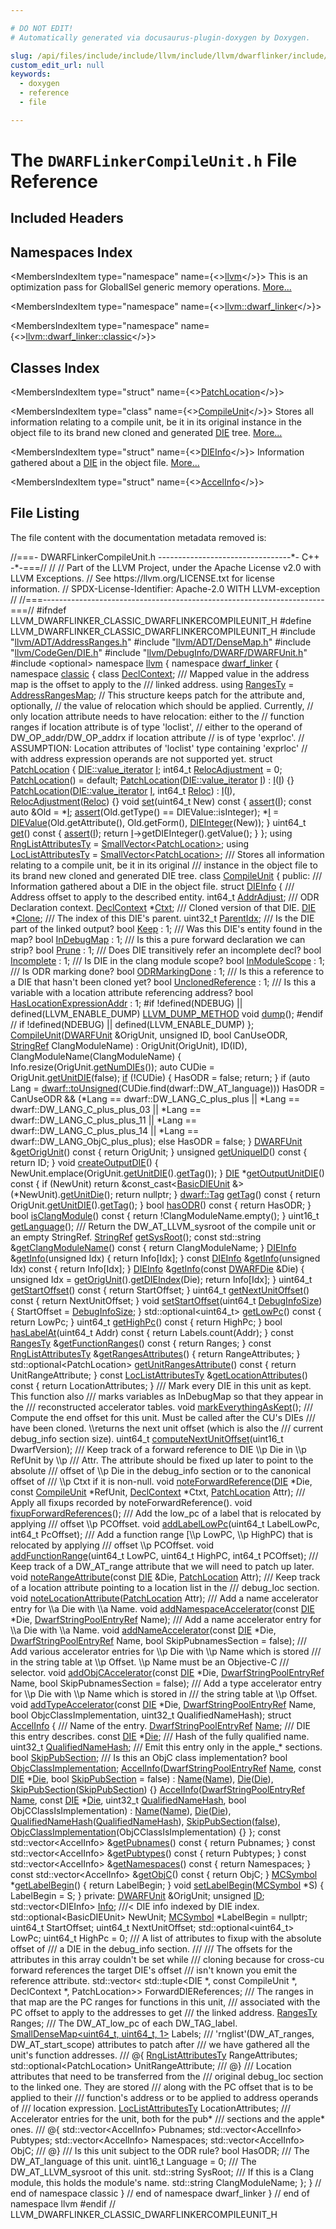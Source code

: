 ```yaml
---

# DO NOT EDIT!
# Automatically generated via docusaurus-plugin-doxygen by Doxygen.

slug: /api/files/include/include/llvm/include/llvm/dwarflinker/include/llvm/dwarflinker/classic/dwarflinkercompileunit-h
custom_edit_url: null
keywords:
  - doxygen
  - reference
  - file

---
```





# The `DWARFLinkerCompileUnit.h` File Reference

<DoxygenPage pluginConfig={pluginConfig}>



## Included Headers

<IncludesList>
<IncludesListItem
  filePath="llvm/ADT/AddressRanges.h"
  permalink="/docs/api/files/include/include/llvm/include/llvm/adt/addressranges-h"
  isLocal="true" />
<IncludesListItem
  filePath="llvm/ADT/DenseMap.h"
  permalink="/docs/api/files/include/include/llvm/include/llvm/adt/densemap-h"
  isLocal="true" />
<IncludesListItem
  filePath="llvm/CodeGen/DIE.h"
  permalink="/docs/api/files/include/include/llvm/include/llvm/codegen/die-h"
  isLocal="true" />
<IncludesListItem
  filePath="llvm/DebugInfo/DWARF/DWARFUnit.h"
  permalink="/docs/api/files/include/include/llvm/include/llvm/debuginfo/include/llvm/debuginfo/dwarf/dwarfunit-h"
  isLocal="true" />
<IncludesListItem
  filePath="optional"
  permalink=""
  isLocal="false" />
</IncludesList>

## Namespaces Index

<MembersIndex>

<MembersIndexItem
  type="namespace"
  name={<><a href="/docs/api/namespaces/llvm">llvm</a></>}>
This is an optimization pass for GlobalISel generic memory operations. <a href="/docs/api/namespaces/llvm/#details">More...</a>
</MembersIndexItem>

<MembersIndexItem
  type="namespace"
  name={<><a href="/docs/api/namespaces/llvm/dwarf-linker">llvm::dwarf_linker</a></>}>
</MembersIndexItem>

<MembersIndexItem
  type="namespace"
  name={<><a href="/docs/api/namespaces/llvm/dwarf-linker/classic">llvm::dwarf_linker::classic</a></>}>
</MembersIndexItem>

</MembersIndex>

## Classes Index

<MembersIndex>

<MembersIndexItem
  type="struct"
  name={<><a href="/docs/api/structs/llvm/dwarf-linker/classic/patchlocation">PatchLocation</a></>}>
</MembersIndexItem>

<MembersIndexItem
  type="class"
  name={<><a href="/docs/api/classes/llvm/dwarf-linker/classic/compileunit">CompileUnit</a></>}>
Stores all information relating to a compile unit, be it in its original instance in the object file to its brand new cloned and generated <a href="/docs/api/classes/llvm/die">DIE</a> tree. <a href="/docs/api/classes/llvm/dwarf-linker/classic/compileunit/#details">More...</a>
</MembersIndexItem>

<MembersIndexItem
  type="struct"
  name={<><a href="/docs/api/structs/llvm/dwarf-linker/classic/compileunit/dieinfo">DIEInfo</a></>}>
Information gathered about a <a href="/docs/api/classes/llvm/die">DIE</a> in the object file. <a href="/docs/api/structs/llvm/dwarf-linker/classic/compileunit/dieinfo/#details">More...</a>
</MembersIndexItem>

<MembersIndexItem
  type="struct"
  name={<><a href="/docs/api/structs/llvm/dwarf-linker/classic/compileunit/accelinfo">AccelInfo</a></>}>
</MembersIndexItem>

</MembersIndex>


## File Listing

The file content with the documentation metadata removed is:

<ProgramListing>

<Link id="l00001" /><CodeLine lineNumber="1"><span class="doxyHighlightComment">//===- DWARFLinkerCompileUnit.h ---------------------------------&#42;- C++ -&#42;-===//</span></CodeLine>
<Link id="l00002" /><CodeLine lineNumber="2"><span class="doxyHighlightComment">//</span></CodeLine>
<Link id="l00003" /><CodeLine lineNumber="3"><span class="doxyHighlightComment">// Part of the LLVM Project, under the Apache License v2.0 with LLVM Exceptions.</span></CodeLine>
<Link id="l00004" /><CodeLine lineNumber="4"><span class="doxyHighlightComment">// See https://llvm.org/LICENSE.txt for license information.</span></CodeLine>
<Link id="l00005" /><CodeLine lineNumber="5"><span class="doxyHighlightComment">// SPDX-License-Identifier: Apache-2.0 WITH LLVM-exception</span></CodeLine>
<Link id="l00006" /><CodeLine lineNumber="6"><span class="doxyHighlightComment">//</span></CodeLine>
<Link id="l00007" /><CodeLine lineNumber="7"><span class="doxyHighlightComment">//===----------------------------------------------------------------------===//</span></CodeLine>
<Link id="l00008" /><CodeLine lineNumber="8"></CodeLine>
<Link id="l00009" /><CodeLine lineNumber="9"><span class="doxyHighlightPreprocessor">#ifndef LLVM&#95;DWARFLINKER&#95;CLASSIC&#95;DWARFLINKERCOMPILEUNIT&#95;H</span></CodeLine>
<Link id="l00010" /><CodeLine lineNumber="10"><span class="doxyHighlightPreprocessor">#define LLVM&#95;DWARFLINKER&#95;CLASSIC&#95;DWARFLINKERCOMPILEUNIT&#95;H</span></CodeLine>
<Link id="l00011" /><CodeLine lineNumber="11"></CodeLine>
<Link id="l00012" /><CodeLine lineNumber="12"><span class="doxyHighlightPreprocessor">#include &quot;<a href="/docs/api/files/include/include/llvm/include/llvm/adt/addressranges-h">llvm/ADT/AddressRanges.h</a>&quot;</span></CodeLine>
<Link id="l00013" /><CodeLine lineNumber="13"><span class="doxyHighlightPreprocessor">#include &quot;<a href="/docs/api/files/include/include/llvm/include/llvm/adt/densemap-h">llvm/ADT/DenseMap.h</a>&quot;</span></CodeLine>
<Link id="l00014" /><CodeLine lineNumber="14"><span class="doxyHighlightPreprocessor">#include &quot;<a href="/docs/api/files/include/include/llvm/include/llvm/codegen/die-h">llvm/CodeGen/DIE.h</a>&quot;</span></CodeLine>
<Link id="l00015" /><CodeLine lineNumber="15"><span class="doxyHighlightPreprocessor">#include &quot;<a href="/docs/api/files/include/include/llvm/include/llvm/debuginfo/include/llvm/debuginfo/dwarf/dwarfunit-h">llvm/DebugInfo/DWARF/DWARFUnit.h</a>&quot;</span></CodeLine>
<Link id="l00016" /><CodeLine lineNumber="16"><span class="doxyHighlightPreprocessor">#include &lt;optional&gt;</span></CodeLine>
<Link id="l00017" /><CodeLine lineNumber="17"></CodeLine>
<Link id="l00018" /><CodeLine lineNumber="18"><span class="doxyHighlightKeyword">namespace </span><span class="doxyHighlight"><a href="/docs/api/namespaces/llvm">llvm</a> &#123;</span></CodeLine>
<Link id="l00019" /><CodeLine lineNumber="19"><span class="doxyHighlightKeyword">namespace </span><span class="doxyHighlight"><a href="/docs/api/namespaces/llvm/dwarf-linker">dwarf&#95;linker</a> &#123;</span></CodeLine>
<Link id="l00020" /><CodeLine lineNumber="20"><span class="doxyHighlightKeyword">namespace </span><span class="doxyHighlight"><a href="/docs/api/namespaces/llvm/dwarf-linker/classic">classic</a> &#123;</span></CodeLine>
<Link id="l00021" /><CodeLine lineNumber="21"></CodeLine>
<Link id="l00022" /><CodeLine lineNumber="22"><span class="doxyHighlightKeyword">class </span><span class="doxyHighlight"><a href="/docs/api/classes/llvm/dwarf-linker/classic/declcontext">DeclContext</a>;</span></CodeLine>
<Link id="l00023" /><CodeLine lineNumber="23"></CodeLine>
<Link id="l00024" /><CodeLine lineNumber="24"><span class="doxyHighlightComment">/// Mapped value in the address map is the offset to apply to the</span></CodeLine>
<Link id="l00025" /><CodeLine lineNumber="25"><span class="doxyHighlightComment">/// linked address.</span></CodeLine>
<Link id="l00026" /><CodeLine lineNumber="26" lineLink="/docs/api/namespaces/llvm/dwarf-linker/classic/#a72b92e7e63dd93c78821c54fc9782e66"><span class="doxyHighlightKeyword">using </span><span class="doxyHighlight"><a href="/docs/api/namespaces/llvm/dwarf-linker/classic/#a72b92e7e63dd93c78821c54fc9782e66">RangesTy</a> = <a href="/docs/api/classes/llvm/addressrangesmap">AddressRangesMap</a>;</span></CodeLine>
<Link id="l00027" /><CodeLine lineNumber="27"></CodeLine>
<Link id="l00028" /><CodeLine lineNumber="28"><span class="doxyHighlightComment">// This structure keeps patch for the attribute and, optionally,</span></CodeLine>
<Link id="l00029" /><CodeLine lineNumber="29"><span class="doxyHighlightComment">// the value of relocation which should be applied. Currently,</span></CodeLine>
<Link id="l00030" /><CodeLine lineNumber="30"><span class="doxyHighlightComment">// only location attribute needs to have relocation: either to the</span></CodeLine>
<Link id="l00031" /><CodeLine lineNumber="31"><span class="doxyHighlightComment">// function ranges if location attribute is of type &#39;loclist&#39;,</span></CodeLine>
<Link id="l00032" /><CodeLine lineNumber="32"><span class="doxyHighlightComment">// either to the operand of DW&#95;OP&#95;addr/DW&#95;OP&#95;addrx if location attribute</span></CodeLine>
<Link id="l00033" /><CodeLine lineNumber="33"><span class="doxyHighlightComment">// is of type &#39;exprloc&#39;.</span></CodeLine>
<Link id="l00034" /><CodeLine lineNumber="34"><span class="doxyHighlightComment">// ASSUMPTION: Location attributes of &#39;loclist&#39; type containing &#39;exprloc&#39;</span></CodeLine>
<Link id="l00035" /><CodeLine lineNumber="35"><span class="doxyHighlightComment">//             with address expression operands are not supported yet.</span></CodeLine>
<Link id="l00036" /><CodeLine lineNumber="36" lineLink="/docs/api/structs/llvm/dwarf-linker/classic/patchlocation"><span class="doxyHighlightKeyword">struct </span><span class="doxyHighlight"><a href="/docs/api/structs/llvm/dwarf-linker/classic/patchlocation/#a520079ae878086867d6c7b6a2593a340">PatchLocation</a> &#123;</span></CodeLine>
<Link id="l00037" /><CodeLine lineNumber="37" lineLink="/docs/api/structs/llvm/dwarf-linker/classic/patchlocation/#a740159ed6263e1e95a7f2479b54d31f5"><span class="doxyHighlight">  <a href="/docs/api/classes/llvm/dievaluelist/value-iterator">DIE::value&#95;iterator</a> <a href="/docs/api/structs/llvm/dwarf-linker/classic/patchlocation/#a740159ed6263e1e95a7f2479b54d31f5">I</a>;</span></CodeLine>
<Link id="l00038" /><CodeLine lineNumber="38" lineLink="/docs/api/structs/llvm/dwarf-linker/classic/patchlocation/#aa9383f0b3386f59d4f679782e14346da"><span class="doxyHighlight">  int64&#95;t <a href="/docs/api/structs/llvm/dwarf-linker/classic/patchlocation/#aa9383f0b3386f59d4f679782e14346da">RelocAdjustment</a> = 0;</span></CodeLine>
<Link id="l00039" /><CodeLine lineNumber="39"></CodeLine>
<Link id="l00040" /><CodeLine lineNumber="40" lineLink="/docs/api/structs/llvm/dwarf-linker/classic/patchlocation/#a520079ae878086867d6c7b6a2593a340"><span class="doxyHighlight">  <a href="/docs/api/structs/llvm/dwarf-linker/classic/patchlocation/#a520079ae878086867d6c7b6a2593a340">PatchLocation</a>() = </span><span class="doxyHighlightKeywordFlow">default</span><span class="doxyHighlight">;</span></CodeLine>
<Link id="l00041" /><CodeLine lineNumber="41" lineLink="/docs/api/structs/llvm/dwarf-linker/classic/patchlocation/#a79ba7cd9437f18a4012da8e4b342bffd"><span class="doxyHighlight">  <a href="/docs/api/structs/llvm/dwarf-linker/classic/patchlocation/#a79ba7cd9437f18a4012da8e4b342bffd">PatchLocation</a>(<a href="/docs/api/classes/llvm/dievaluelist/value-iterator">DIE::value&#95;iterator</a> <a href="/docs/api/structs/llvm/dwarf-linker/classic/patchlocation/#a740159ed6263e1e95a7f2479b54d31f5">I</a>) : <a href="/docs/api/structs/llvm/dwarf-linker/classic/patchlocation/#a740159ed6263e1e95a7f2479b54d31f5">I</a>(<a href="/docs/api/structs/llvm/dwarf-linker/classic/patchlocation/#a740159ed6263e1e95a7f2479b54d31f5">I</a>) &#123;&#125;</span></CodeLine>
<Link id="l00042" /><CodeLine lineNumber="42" lineLink="/docs/api/structs/llvm/dwarf-linker/classic/patchlocation/#a44b2b07fd33282a15df33a3122547bbd"><span class="doxyHighlight">  <a href="/docs/api/structs/llvm/dwarf-linker/classic/patchlocation/#a44b2b07fd33282a15df33a3122547bbd">PatchLocation</a>(<a href="/docs/api/classes/llvm/dievaluelist/value-iterator">DIE::value&#95;iterator</a> <a href="/docs/api/structs/llvm/dwarf-linker/classic/patchlocation/#a740159ed6263e1e95a7f2479b54d31f5">I</a>, int64&#95;t <a href="/docs/api/namespaces/llvm/reloc">Reloc</a>)</span></CodeLine>
<Link id="l00043" /><CodeLine lineNumber="43"><span class="doxyHighlight">      : <a href="/docs/api/structs/llvm/dwarf-linker/classic/patchlocation/#a740159ed6263e1e95a7f2479b54d31f5">I</a>(<a href="/docs/api/structs/llvm/dwarf-linker/classic/patchlocation/#a740159ed6263e1e95a7f2479b54d31f5">I</a>), <a href="/docs/api/structs/llvm/dwarf-linker/classic/patchlocation/#aa9383f0b3386f59d4f679782e14346da">RelocAdjustment</a>(<a href="/docs/api/namespaces/llvm/reloc">Reloc</a>) &#123;&#125;</span></CodeLine>
<Link id="l00044" /><CodeLine lineNumber="44"></CodeLine>
<Link id="l00045" /><CodeLine lineNumber="45" lineLink="/docs/api/structs/llvm/dwarf-linker/classic/patchlocation/#a297986172ace6b3e087903365ad01038"><span class="doxyHighlight">  </span><span class="doxyHighlightKeywordType">void</span><span class="doxyHighlight"> <a href="/docs/api/structs/llvm/dwarf-linker/classic/patchlocation/#a297986172ace6b3e087903365ad01038">set</a>(uint64&#95;t New)</span><span class="doxyHighlightKeyword"> const </span><span class="doxyHighlight">&#123;</span></CodeLine>
<Link id="l00046" /><CodeLine lineNumber="46"><span class="doxyHighlight">    <a href="/docs/api/files/lib/lib/target/lib/target/amdgpu/silowercontrolflow-cpp/#a4868c5d81c5ccc98c47aeab6244346a0">assert</a>(<a href="/docs/api/structs/llvm/dwarf-linker/classic/patchlocation/#a740159ed6263e1e95a7f2479b54d31f5">I</a>);</span></CodeLine>
<Link id="l00047" /><CodeLine lineNumber="47"><span class="doxyHighlight">    </span><span class="doxyHighlightKeyword">const</span><span class="doxyHighlight"> </span><span class="doxyHighlightKeyword">auto</span><span class="doxyHighlight"> &amp;Old = &#42;<a href="/docs/api/structs/llvm/dwarf-linker/classic/patchlocation/#a740159ed6263e1e95a7f2479b54d31f5">I</a>;</span></CodeLine>
<Link id="l00048" /><CodeLine lineNumber="48"><span class="doxyHighlight">    <a href="/docs/api/files/lib/lib/target/lib/target/amdgpu/silowercontrolflow-cpp/#a4868c5d81c5ccc98c47aeab6244346a0">assert</a>(Old.getType() == DIEValue::isInteger);</span></CodeLine>
<Link id="l00049" /><CodeLine lineNumber="49"><span class="doxyHighlight">    &#42;<a href="/docs/api/structs/llvm/dwarf-linker/classic/patchlocation/#a740159ed6263e1e95a7f2479b54d31f5">I</a> = <a href="/docs/api/classes/llvm/dievalue">DIEValue</a>(Old.getAttribute(), Old.getForm(), <a href="/docs/api/classes/llvm/dieinteger">DIEInteger</a>(New));</span></CodeLine>
<Link id="l00050" /><CodeLine lineNumber="50"><span class="doxyHighlight">  &#125;</span></CodeLine>
<Link id="l00051" /><CodeLine lineNumber="51"></CodeLine>
<Link id="l00052" /><CodeLine lineNumber="52" lineLink="/docs/api/structs/llvm/dwarf-linker/classic/patchlocation/#a370b24e4f41629a727db9c9f31ee124c"><span class="doxyHighlight">  uint64&#95;t <a href="/docs/api/structs/llvm/dwarf-linker/classic/patchlocation/#a370b24e4f41629a727db9c9f31ee124c">get</a>()</span><span class="doxyHighlightKeyword"> const </span><span class="doxyHighlight">&#123;</span></CodeLine>
<Link id="l00053" /><CodeLine lineNumber="53"><span class="doxyHighlight">    <a href="/docs/api/files/lib/lib/target/lib/target/amdgpu/silowercontrolflow-cpp/#a4868c5d81c5ccc98c47aeab6244346a0">assert</a>(<a href="/docs/api/structs/llvm/dwarf-linker/classic/patchlocation/#a740159ed6263e1e95a7f2479b54d31f5">I</a>);</span></CodeLine>
<Link id="l00054" /><CodeLine lineNumber="54"><span class="doxyHighlight">    </span><span class="doxyHighlightKeywordFlow">return</span><span class="doxyHighlight"> <a href="/docs/api/structs/llvm/dwarf-linker/classic/patchlocation/#a740159ed6263e1e95a7f2479b54d31f5">I</a>-&gt;getDIEInteger().getValue();</span></CodeLine>
<Link id="l00055" /><CodeLine lineNumber="55"><span class="doxyHighlight">  &#125;</span></CodeLine>
<Link id="l00056" /><CodeLine lineNumber="56"><span class="doxyHighlight">&#125;;</span></CodeLine>
<Link id="l00057" /><CodeLine lineNumber="57"></CodeLine>
<Link id="l00058" /><CodeLine lineNumber="58" lineLink="/docs/api/namespaces/llvm/dwarf-linker/classic/#a06e26f1f34b50ab3948efbcc37f4b764"><span class="doxyHighlightKeyword">using </span><span class="doxyHighlight"><a href="/docs/api/namespaces/llvm/dwarf-linker/classic/#a06e26f1f34b50ab3948efbcc37f4b764">RngListAttributesTy</a> = <a href="/docs/api/classes/llvm/smallvector">SmallVector&lt;PatchLocation&gt;</a>;</span></CodeLine>
<Link id="l00059" /><CodeLine lineNumber="59" lineLink="/docs/api/namespaces/llvm/dwarf-linker/classic/#ad510da95fc93bd38cc760f31b37e2713"><span class="doxyHighlightKeyword">using </span><span class="doxyHighlight"><a href="/docs/api/namespaces/llvm/dwarf-linker/classic/#ad510da95fc93bd38cc760f31b37e2713">LocListAttributesTy</a> = <a href="/docs/api/classes/llvm/smallvector">SmallVector&lt;PatchLocation&gt;</a>;</span></CodeLine>
<Link id="l00060" /><CodeLine lineNumber="60"></CodeLine>
<Link id="l00061" /><CodeLine lineNumber="61"><span class="doxyHighlightComment">/// Stores all information relating to a compile unit, be it in its original</span></CodeLine>
<Link id="l00062" /><CodeLine lineNumber="62"><span class="doxyHighlightComment">/// instance in the object file to its brand new cloned and generated DIE tree.</span></CodeLine>
<Link id="l00063" /><CodeLine lineNumber="63" lineLink="/docs/api/classes/llvm/dwarf-linker/classic/compileunit"><span class="doxyHighlightKeyword">class </span><span class="doxyHighlight"><a href="/docs/api/classes/llvm/dwarf-linker/classic/compileunit/#af096fb0448f7ae66e40a5572388d3eb3">CompileUnit</a> &#123;</span></CodeLine>
<Link id="l00064" /><CodeLine lineNumber="64"><span class="doxyHighlightKeyword">public</span><span class="doxyHighlight">:</span></CodeLine>
<Link id="l00065" /><CodeLine lineNumber="65"><span class="doxyHighlightComment">  /// Information gathered about a DIE in the object file.</span></CodeLine>
<Link id="l00066" /><CodeLine lineNumber="66" lineLink="/docs/api/structs/llvm/dwarf-linker/classic/compileunit/dieinfo"><span class="doxyHighlight">  </span><span class="doxyHighlightKeyword">struct </span><span class="doxyHighlight"><a href="/docs/api/structs/llvm/dwarf-linker/classic/compileunit/dieinfo">DIEInfo</a> &#123;</span></CodeLine>
<Link id="l00067" /><CodeLine lineNumber="67"><span class="doxyHighlightComment">    /// Address offset to apply to the described entity.</span></CodeLine>
<Link id="l00068" /><CodeLine lineNumber="68" lineLink="/docs/api/structs/llvm/dwarf-linker/classic/compileunit/dieinfo/#a277693f828ba192a977ce45844f079f6"><span class="doxyHighlight">    int64&#95;t <a href="/docs/api/structs/llvm/dwarf-linker/classic/compileunit/dieinfo/#a277693f828ba192a977ce45844f079f6">AddrAdjust</a>;</span></CodeLine>
<Link id="l00069" /><CodeLine lineNumber="69"></CodeLine>
<Link id="l00070" /><CodeLine lineNumber="70"><span class="doxyHighlightComment">    /// ODR Declaration context.</span></CodeLine>
<Link id="l00071" /><CodeLine lineNumber="71" lineLink="/docs/api/structs/llvm/dwarf-linker/classic/compileunit/dieinfo/#aed71629bcb3ad7614f67d4f85ce1bdc7"><span class="doxyHighlight">    <a href="/docs/api/classes/llvm/dwarf-linker/classic/declcontext">DeclContext</a> &#42;<a href="/docs/api/structs/llvm/dwarf-linker/classic/compileunit/dieinfo/#aed71629bcb3ad7614f67d4f85ce1bdc7">Ctxt</a>;</span></CodeLine>
<Link id="l00072" /><CodeLine lineNumber="72"></CodeLine>
<Link id="l00073" /><CodeLine lineNumber="73"><span class="doxyHighlightComment">    /// Cloned version of that DIE.</span></CodeLine>
<Link id="l00074" /><CodeLine lineNumber="74" lineLink="/docs/api/structs/llvm/dwarf-linker/classic/compileunit/dieinfo/#a67fb35a35297a502991a96e9b0805f59"><span class="doxyHighlight">    <a href="/docs/api/classes/llvm/die">DIE</a> &#42;<a href="/docs/api/structs/llvm/dwarf-linker/classic/compileunit/dieinfo/#a67fb35a35297a502991a96e9b0805f59">Clone</a>;</span></CodeLine>
<Link id="l00075" /><CodeLine lineNumber="75"></CodeLine>
<Link id="l00076" /><CodeLine lineNumber="76"><span class="doxyHighlightComment">    /// The index of this DIE&#39;s parent.</span></CodeLine>
<Link id="l00077" /><CodeLine lineNumber="77" lineLink="/docs/api/structs/llvm/dwarf-linker/classic/compileunit/dieinfo/#a07fb4dbbfe647c5263f02908e3175c87"><span class="doxyHighlight">    uint32&#95;t <a href="/docs/api/structs/llvm/dwarf-linker/classic/compileunit/dieinfo/#a07fb4dbbfe647c5263f02908e3175c87">ParentIdx</a>;</span></CodeLine>
<Link id="l00078" /><CodeLine lineNumber="78"></CodeLine>
<Link id="l00079" /><CodeLine lineNumber="79"><span class="doxyHighlightComment">    /// Is the DIE part of the linked output?</span></CodeLine>
<Link id="l00080" /><CodeLine lineNumber="80" lineLink="/docs/api/structs/llvm/dwarf-linker/classic/compileunit/dieinfo/#af05e23cb8f20c38ae104810c2da18776"><span class="doxyHighlight">    </span><span class="doxyHighlightKeywordType">bool</span><span class="doxyHighlight"> <a href="/docs/api/structs/llvm/dwarf-linker/classic/compileunit/dieinfo/#af05e23cb8f20c38ae104810c2da18776">Keep</a> : 1;</span></CodeLine>
<Link id="l00081" /><CodeLine lineNumber="81"></CodeLine>
<Link id="l00082" /><CodeLine lineNumber="82"><span class="doxyHighlightComment">    /// Was this DIE&#39;s entity found in the map?</span></CodeLine>
<Link id="l00083" /><CodeLine lineNumber="83" lineLink="/docs/api/structs/llvm/dwarf-linker/classic/compileunit/dieinfo/#a6676c9bda65ac16ce8cdf6a89f9b7352"><span class="doxyHighlight">    </span><span class="doxyHighlightKeywordType">bool</span><span class="doxyHighlight"> <a href="/docs/api/structs/llvm/dwarf-linker/classic/compileunit/dieinfo/#a6676c9bda65ac16ce8cdf6a89f9b7352">InDebugMap</a> : 1;</span></CodeLine>
<Link id="l00084" /><CodeLine lineNumber="84"></CodeLine>
<Link id="l00085" /><CodeLine lineNumber="85"><span class="doxyHighlightComment">    /// Is this a pure forward declaration we can strip?</span></CodeLine>
<Link id="l00086" /><CodeLine lineNumber="86" lineLink="/docs/api/structs/llvm/dwarf-linker/classic/compileunit/dieinfo/#a1503454bfa2a54f596784ebc1ac85893"><span class="doxyHighlight">    </span><span class="doxyHighlightKeywordType">bool</span><span class="doxyHighlight"> <a href="/docs/api/structs/llvm/dwarf-linker/classic/compileunit/dieinfo/#a1503454bfa2a54f596784ebc1ac85893">Prune</a> : 1;</span></CodeLine>
<Link id="l00087" /><CodeLine lineNumber="87"></CodeLine>
<Link id="l00088" /><CodeLine lineNumber="88"><span class="doxyHighlightComment">    /// Does DIE transitively refer an incomplete decl?</span></CodeLine>
<Link id="l00089" /><CodeLine lineNumber="89" lineLink="/docs/api/structs/llvm/dwarf-linker/classic/compileunit/dieinfo/#a8bb068255e0ae0234176b74c593b803c"><span class="doxyHighlight">    </span><span class="doxyHighlightKeywordType">bool</span><span class="doxyHighlight"> <a href="/docs/api/structs/llvm/dwarf-linker/classic/compileunit/dieinfo/#a8bb068255e0ae0234176b74c593b803c">Incomplete</a> : 1;</span></CodeLine>
<Link id="l00090" /><CodeLine lineNumber="90"></CodeLine>
<Link id="l00091" /><CodeLine lineNumber="91"><span class="doxyHighlightComment">    /// Is DIE in the clang module scope?</span></CodeLine>
<Link id="l00092" /><CodeLine lineNumber="92" lineLink="/docs/api/structs/llvm/dwarf-linker/classic/compileunit/dieinfo/#a82aeeae7c1269a08e8ebfead602f135b"><span class="doxyHighlight">    </span><span class="doxyHighlightKeywordType">bool</span><span class="doxyHighlight"> <a href="/docs/api/structs/llvm/dwarf-linker/classic/compileunit/dieinfo/#a82aeeae7c1269a08e8ebfead602f135b">InModuleScope</a> : 1;</span></CodeLine>
<Link id="l00093" /><CodeLine lineNumber="93"></CodeLine>
<Link id="l00094" /><CodeLine lineNumber="94"><span class="doxyHighlightComment">    /// Is ODR marking done?</span></CodeLine>
<Link id="l00095" /><CodeLine lineNumber="95" lineLink="/docs/api/structs/llvm/dwarf-linker/classic/compileunit/dieinfo/#a17fa363a3e989a2e05be49800e21c976"><span class="doxyHighlight">    </span><span class="doxyHighlightKeywordType">bool</span><span class="doxyHighlight"> <a href="/docs/api/structs/llvm/dwarf-linker/classic/compileunit/dieinfo/#a17fa363a3e989a2e05be49800e21c976">ODRMarkingDone</a> : 1;</span></CodeLine>
<Link id="l00096" /><CodeLine lineNumber="96"></CodeLine>
<Link id="l00097" /><CodeLine lineNumber="97"><span class="doxyHighlightComment">    /// Is this a reference to a DIE that hasn&#39;t been cloned yet?</span></CodeLine>
<Link id="l00098" /><CodeLine lineNumber="98" lineLink="/docs/api/structs/llvm/dwarf-linker/classic/compileunit/dieinfo/#a7690ff73e74195d39cb4b04b552be87f"><span class="doxyHighlight">    </span><span class="doxyHighlightKeywordType">bool</span><span class="doxyHighlight"> <a href="/docs/api/structs/llvm/dwarf-linker/classic/compileunit/dieinfo/#a7690ff73e74195d39cb4b04b552be87f">UnclonedReference</a> : 1;</span></CodeLine>
<Link id="l00099" /><CodeLine lineNumber="99"></CodeLine>
<Link id="l00100" /><CodeLine lineNumber="100"><span class="doxyHighlightComment">    /// Is this a variable with a location attribute referencing address?</span></CodeLine>
<Link id="l00101" /><CodeLine lineNumber="101" lineLink="/docs/api/structs/llvm/dwarf-linker/classic/compileunit/dieinfo/#a5ff6c14e2dc2f43df1c2875812654ee4"><span class="doxyHighlight">    </span><span class="doxyHighlightKeywordType">bool</span><span class="doxyHighlight"> <a href="/docs/api/structs/llvm/dwarf-linker/classic/compileunit/dieinfo/#a5ff6c14e2dc2f43df1c2875812654ee4">HasLocationExpressionAddr</a> : 1;</span></CodeLine>
<Link id="l00102" /><CodeLine lineNumber="102"></CodeLine>
<Link id="l00103" /><CodeLine lineNumber="103"><span class="doxyHighlightPreprocessor">#if !defined(NDEBUG) || defined(LLVM&#95;ENABLE&#95;DUMP)</span></CodeLine>
<Link id="l00104" /><CodeLine lineNumber="104"><span class="doxyHighlight">    <a href="/docs/api/files/include/include/llvm/include/llvm/support/compiler-h/#aa863693eef567397d9c292da5bf22d34">LLVM&#95;DUMP&#95;METHOD</a> </span><span class="doxyHighlightKeywordType">void</span><span class="doxyHighlight"> <a href="/docs/api/structs/llvm/dwarf-linker/classic/compileunit/dieinfo/#a6bc3abd441871fd4bd6affec72c71249">dump</a>();</span></CodeLine>
<Link id="l00105" /><CodeLine lineNumber="105"><span class="doxyHighlightPreprocessor">#endif </span><span class="doxyHighlightComment">// if !defined(NDEBUG) || defined(LLVM&#95;ENABLE&#95;DUMP)</span></CodeLine>
<Link id="l00106" /><CodeLine lineNumber="106"><span class="doxyHighlight">  &#125;;</span></CodeLine>
<Link id="l00107" /><CodeLine lineNumber="107"></CodeLine>
<Link id="l00108" /><CodeLine lineNumber="108" lineLink="/docs/api/classes/llvm/dwarf-linker/classic/compileunit/#af096fb0448f7ae66e40a5572388d3eb3"><span class="doxyHighlight">  <a href="/docs/api/classes/llvm/dwarf-linker/classic/compileunit/#af096fb0448f7ae66e40a5572388d3eb3">CompileUnit</a>(<a href="/docs/api/classes/llvm/dwarfunit-1">DWARFUnit</a> &amp;OrigUnit, </span><span class="doxyHighlightKeywordType">unsigned</span><span class="doxyHighlight"> ID, </span><span class="doxyHighlightKeywordType">bool</span><span class="doxyHighlight"> CanUseODR,</span></CodeLine>
<Link id="l00109" /><CodeLine lineNumber="109"><span class="doxyHighlight">              <a href="/docs/api/classes/llvm/stringref">StringRef</a> ClangModuleName)</span></CodeLine>
<Link id="l00110" /><CodeLine lineNumber="110"><span class="doxyHighlight">      : OrigUnit(OrigUnit), ID(ID), ClangModuleName(ClangModuleName) &#123;</span></CodeLine>
<Link id="l00111" /><CodeLine lineNumber="111"><span class="doxyHighlight">    Info.resize(OrigUnit.<a href="/docs/api/classes/llvm/dwarfunit-1/#a0ec6a9263e9ba2e5f5045f091731aabc">getNumDIEs</a>());</span></CodeLine>
<Link id="l00112" /><CodeLine lineNumber="112"></CodeLine>
<Link id="l00113" /><CodeLine lineNumber="113"><span class="doxyHighlight">    </span><span class="doxyHighlightKeyword">auto</span><span class="doxyHighlight"> CUDie = OrigUnit.<a href="/docs/api/classes/llvm/dwarfunit-1/#a2b5f2734488f7b1b52e982683675df24">getUnitDIE</a>(</span><span class="doxyHighlightKeyword">false</span><span class="doxyHighlight">);</span></CodeLine>
<Link id="l00114" /><CodeLine lineNumber="114"><span class="doxyHighlight">    <a href="/docs/api/files/lib/lib/passes/passbuilderbindings-cpp/#acdfbcf188e2d4a80837e89de2ccdffab">if</a> (!CUDie) &#123;</span></CodeLine>
<Link id="l00115" /><CodeLine lineNumber="115"><span class="doxyHighlight">      HasODR = </span><span class="doxyHighlightKeyword">false</span><span class="doxyHighlight">;</span></CodeLine>
<Link id="l00116" /><CodeLine lineNumber="116"><span class="doxyHighlight">      </span><span class="doxyHighlightKeywordFlow">return</span><span class="doxyHighlight">;</span></CodeLine>
<Link id="l00117" /><CodeLine lineNumber="117"><span class="doxyHighlight">    &#125;</span></CodeLine>
<Link id="l00118" /><CodeLine lineNumber="118"><span class="doxyHighlight">    </span><span class="doxyHighlightKeywordFlow">if</span><span class="doxyHighlight"> (</span><span class="doxyHighlightKeyword">auto</span><span class="doxyHighlight"> Lang = <a href="/docs/api/namespaces/llvm/dwarf/#ae150cb3561ce0a2979ed60d29301eef7">dwarf::toUnsigned</a>(CUDie.find(dwarf::DW&#95;AT&#95;language)))</span></CodeLine>
<Link id="l00119" /><CodeLine lineNumber="119"><span class="doxyHighlight">      HasODR = CanUseODR &amp;&amp; (&#42;Lang == dwarf::DW&#95;LANG&#95;C&#95;plus&#95;plus ||</span></CodeLine>
<Link id="l00120" /><CodeLine lineNumber="120"><span class="doxyHighlight">                             &#42;Lang == dwarf::DW&#95;LANG&#95;C&#95;plus&#95;plus&#95;03 ||</span></CodeLine>
<Link id="l00121" /><CodeLine lineNumber="121"><span class="doxyHighlight">                             &#42;Lang == dwarf::DW&#95;LANG&#95;C&#95;plus&#95;plus&#95;11 ||</span></CodeLine>
<Link id="l00122" /><CodeLine lineNumber="122"><span class="doxyHighlight">                             &#42;Lang == dwarf::DW&#95;LANG&#95;C&#95;plus&#95;plus&#95;14 ||</span></CodeLine>
<Link id="l00123" /><CodeLine lineNumber="123"><span class="doxyHighlight">                             &#42;Lang == dwarf::DW&#95;LANG&#95;ObjC&#95;plus&#95;plus);</span></CodeLine>
<Link id="l00124" /><CodeLine lineNumber="124"><span class="doxyHighlight">    </span><span class="doxyHighlightKeywordFlow">else</span></CodeLine>
<Link id="l00125" /><CodeLine lineNumber="125"><span class="doxyHighlight">      HasODR = </span><span class="doxyHighlightKeyword">false</span><span class="doxyHighlight">;</span></CodeLine>
<Link id="l00126" /><CodeLine lineNumber="126"><span class="doxyHighlight">  &#125;</span></CodeLine>
<Link id="l00127" /><CodeLine lineNumber="127"></CodeLine>
<Link id="l00128" /><CodeLine lineNumber="128" lineLink="/docs/api/classes/llvm/dwarf-linker/classic/compileunit/#aa4d3d402cff2849ef9955a380d27c404"><span class="doxyHighlight">  <a href="/docs/api/classes/llvm/dwarfunit-1">DWARFUnit</a> &amp;<a href="/docs/api/classes/llvm/dwarf-linker/classic/compileunit/#aa4d3d402cff2849ef9955a380d27c404">getOrigUnit</a>()</span><span class="doxyHighlightKeyword"> const </span><span class="doxyHighlight">&#123; </span><span class="doxyHighlightKeywordFlow">return</span><span class="doxyHighlight"> OrigUnit; &#125;</span></CodeLine>
<Link id="l00129" /><CodeLine lineNumber="129"></CodeLine>
<Link id="l00130" /><CodeLine lineNumber="130" lineLink="/docs/api/classes/llvm/dwarf-linker/classic/compileunit/#af0effacef1abf3538bc1128e5bc941ce"><span class="doxyHighlight">  </span><span class="doxyHighlightKeywordType">unsigned</span><span class="doxyHighlight"> <a href="/docs/api/classes/llvm/dwarf-linker/classic/compileunit/#af0effacef1abf3538bc1128e5bc941ce">getUniqueID</a>()</span><span class="doxyHighlightKeyword"> const </span><span class="doxyHighlight">&#123; </span><span class="doxyHighlightKeywordFlow">return</span><span class="doxyHighlight"> ID; &#125;</span></CodeLine>
<Link id="l00131" /><CodeLine lineNumber="131"></CodeLine>
<Link id="l00132" /><CodeLine lineNumber="132" lineLink="/docs/api/classes/llvm/dwarf-linker/classic/compileunit/#a80d99d15a9e1149425f3f33d4bafa84d"><span class="doxyHighlight">  </span><span class="doxyHighlightKeywordType">void</span><span class="doxyHighlight"> <a href="/docs/api/classes/llvm/dwarf-linker/classic/compileunit/#a80d99d15a9e1149425f3f33d4bafa84d">createOutputDIE</a>() &#123; NewUnit.emplace(OrigUnit.<a href="/docs/api/classes/llvm/dwarfunit-1/#a2b5f2734488f7b1b52e982683675df24">getUnitDIE</a>().<a href="/docs/api/classes/llvm/dwarfdie/#ac07a6d11b09b4e2c92e9609b6843e9ea">getTag</a>()); &#125;</span></CodeLine>
<Link id="l00133" /><CodeLine lineNumber="133"></CodeLine>
<Link id="l00134" /><CodeLine lineNumber="134" lineLink="/docs/api/classes/llvm/dwarf-linker/classic/compileunit/#a59d1b8bf5202f58fdb82afff38ee53a9"><span class="doxyHighlight">  <a href="/docs/api/classes/llvm/die">DIE</a> &#42;<a href="/docs/api/classes/llvm/dwarf-linker/classic/compileunit/#a59d1b8bf5202f58fdb82afff38ee53a9">getOutputUnitDIE</a>()</span><span class="doxyHighlightKeyword"> const </span><span class="doxyHighlight">&#123;</span></CodeLine>
<Link id="l00135" /><CodeLine lineNumber="135"><span class="doxyHighlight">    </span><span class="doxyHighlightKeywordFlow">if</span><span class="doxyHighlight"> (NewUnit)</span></CodeLine>
<Link id="l00136" /><CodeLine lineNumber="136"><span class="doxyHighlight">      </span><span class="doxyHighlightKeywordFlow">return</span><span class="doxyHighlight"> &amp;</span><span class="doxyHighlightKeyword">const&#95;cast&lt;</span><span class="doxyHighlight"><a href="/docs/api/structs/llvm/basicdieunit">BasicDIEUnit</a> &amp;</span><span class="doxyHighlightKeyword">&gt;</span><span class="doxyHighlight">(&#42;NewUnit).<a href="/docs/api/classes/llvm/dieunit/#abf2a1b885dfb5c0adb161aa1f0bc5d50">getUnitDie</a>();</span></CodeLine>
<Link id="l00137" /><CodeLine lineNumber="137"><span class="doxyHighlight">    </span><span class="doxyHighlightKeywordFlow">return</span><span class="doxyHighlight"> </span><span class="doxyHighlightKeyword">nullptr</span><span class="doxyHighlight">;</span></CodeLine>
<Link id="l00138" /><CodeLine lineNumber="138"><span class="doxyHighlight">  &#125;</span></CodeLine>
<Link id="l00139" /><CodeLine lineNumber="139"></CodeLine>
<Link id="l00140" /><CodeLine lineNumber="140" lineLink="/docs/api/classes/llvm/dwarf-linker/classic/compileunit/#afdbad7d065e4c8a6c6e19231853ed629"><span class="doxyHighlight">  <a href="/docs/api/namespaces/llvm/dwarf/#ac94a19fc8c57bf0350fc4e9f45897828">dwarf::Tag</a> <a href="/docs/api/classes/llvm/dwarf-linker/classic/compileunit/#afdbad7d065e4c8a6c6e19231853ed629">getTag</a>()</span><span class="doxyHighlightKeyword"> const </span><span class="doxyHighlight">&#123; </span><span class="doxyHighlightKeywordFlow">return</span><span class="doxyHighlight"> OrigUnit.<a href="/docs/api/classes/llvm/dwarfunit-1/#a2b5f2734488f7b1b52e982683675df24">getUnitDIE</a>().<a href="/docs/api/classes/llvm/dwarfdie/#ac07a6d11b09b4e2c92e9609b6843e9ea">getTag</a>(); &#125;</span></CodeLine>
<Link id="l00141" /><CodeLine lineNumber="141"></CodeLine>
<Link id="l00142" /><CodeLine lineNumber="142" lineLink="/docs/api/classes/llvm/dwarf-linker/classic/compileunit/#aeb5005a183bdc0a2dc5b81c7f3e33229"><span class="doxyHighlight">  </span><span class="doxyHighlightKeywordType">bool</span><span class="doxyHighlight"> <a href="/docs/api/classes/llvm/dwarf-linker/classic/compileunit/#aeb5005a183bdc0a2dc5b81c7f3e33229">hasODR</a>()</span><span class="doxyHighlightKeyword"> const </span><span class="doxyHighlight">&#123; </span><span class="doxyHighlightKeywordFlow">return</span><span class="doxyHighlight"> HasODR; &#125;</span></CodeLine>
<Link id="l00143" /><CodeLine lineNumber="143" lineLink="/docs/api/classes/llvm/dwarf-linker/classic/compileunit/#aa65ebf8014c4fcdcb0a3cee6ad8c8749"><span class="doxyHighlight">  </span><span class="doxyHighlightKeywordType">bool</span><span class="doxyHighlight"> <a href="/docs/api/classes/llvm/dwarf-linker/classic/compileunit/#aa65ebf8014c4fcdcb0a3cee6ad8c8749">isClangModule</a>()</span><span class="doxyHighlightKeyword"> const </span><span class="doxyHighlight">&#123; </span><span class="doxyHighlightKeywordFlow">return</span><span class="doxyHighlight"> !ClangModuleName.empty(); &#125;</span></CodeLine>
<Link id="l00144" /><CodeLine lineNumber="144"><span class="doxyHighlight">  uint16&#95;t <a href="/docs/api/classes/llvm/dwarf-linker/classic/compileunit/#a640543dfd6a85c0f9910ecf22faca02c">getLanguage</a>();</span></CodeLine>
<Link id="l00145" /><CodeLine lineNumber="145"><span class="doxyHighlightComment">  /// Return the DW&#95;AT&#95;LLVM&#95;sysroot of the compile unit or an empty StringRef.</span></CodeLine>
<Link id="l00146" /><CodeLine lineNumber="146"><span class="doxyHighlight">  <a href="/docs/api/classes/llvm/stringref">StringRef</a> <a href="/docs/api/classes/llvm/dwarf-linker/classic/compileunit/#a6d3d35230825470499dc48f866facb9a">getSysRoot</a>();</span></CodeLine>
<Link id="l00147" /><CodeLine lineNumber="147"></CodeLine>
<Link id="l00148" /><CodeLine lineNumber="148" lineLink="/docs/api/classes/llvm/dwarf-linker/classic/compileunit/#aff12e7a12c69c545de74f1d62bc10dbb"><span class="doxyHighlight">  </span><span class="doxyHighlightKeyword">const</span><span class="doxyHighlight"> std::string &amp;<a href="/docs/api/classes/llvm/dwarf-linker/classic/compileunit/#aff12e7a12c69c545de74f1d62bc10dbb">getClangModuleName</a>()</span><span class="doxyHighlightKeyword"> const </span><span class="doxyHighlight">&#123; </span><span class="doxyHighlightKeywordFlow">return</span><span class="doxyHighlight"> ClangModuleName; &#125;</span></CodeLine>
<Link id="l00149" /><CodeLine lineNumber="149"></CodeLine>
<Link id="l00150" /><CodeLine lineNumber="150" lineLink="/docs/api/classes/llvm/dwarf-linker/classic/compileunit/#a7146a3a9739628d43a2a0ffa00f034cf"><span class="doxyHighlight">  <a href="/docs/api/structs/llvm/dwarf-linker/classic/compileunit/dieinfo">DIEInfo</a> &amp;<a href="/docs/api/classes/llvm/dwarf-linker/classic/compileunit/#a7146a3a9739628d43a2a0ffa00f034cf">getInfo</a>(</span><span class="doxyHighlightKeywordType">unsigned</span><span class="doxyHighlight"> Idx) &#123; </span><span class="doxyHighlightKeywordFlow">return</span><span class="doxyHighlight"> Info&#91;Idx&#93;; &#125;</span></CodeLine>
<Link id="l00151" /><CodeLine lineNumber="151" lineLink="/docs/api/classes/llvm/dwarf-linker/classic/compileunit/#a0c93ff758e5b22fb10bb640419e8b19b"><span class="doxyHighlight">  </span><span class="doxyHighlightKeyword">const</span><span class="doxyHighlight"> <a href="/docs/api/structs/llvm/dwarf-linker/classic/compileunit/dieinfo">DIEInfo</a> &amp;<a href="/docs/api/classes/llvm/dwarf-linker/classic/compileunit/#a0c93ff758e5b22fb10bb640419e8b19b">getInfo</a>(</span><span class="doxyHighlightKeywordType">unsigned</span><span class="doxyHighlight"> Idx)</span><span class="doxyHighlightKeyword"> const </span><span class="doxyHighlight">&#123; </span><span class="doxyHighlightKeywordFlow">return</span><span class="doxyHighlight"> Info&#91;Idx&#93;; &#125;</span></CodeLine>
<Link id="l00152" /><CodeLine lineNumber="152"></CodeLine>
<Link id="l00153" /><CodeLine lineNumber="153" lineLink="/docs/api/classes/llvm/dwarf-linker/classic/compileunit/#a54bfcabd5abd73941b6f69aa1937ae5a"><span class="doxyHighlight">  <a href="/docs/api/structs/llvm/dwarf-linker/classic/compileunit/dieinfo">DIEInfo</a> &amp;<a href="/docs/api/classes/llvm/dwarf-linker/classic/compileunit/#a54bfcabd5abd73941b6f69aa1937ae5a">getInfo</a>(</span><span class="doxyHighlightKeyword">const</span><span class="doxyHighlight"> <a href="/docs/api/classes/llvm/dwarfdie">DWARFDie</a> &amp;Die) &#123;</span></CodeLine>
<Link id="l00154" /><CodeLine lineNumber="154"><span class="doxyHighlight">    </span><span class="doxyHighlightKeywordType">unsigned</span><span class="doxyHighlight"> Idx = <a href="/docs/api/classes/llvm/dwarf-linker/classic/compileunit/#aa4d3d402cff2849ef9955a380d27c404">getOrigUnit</a>().<a href="/docs/api/classes/llvm/dwarfunit-1/#aa19e6ee8bd7aee2cdb0877d7e07a5926">getDIEIndex</a>(Die);</span></CodeLine>
<Link id="l00155" /><CodeLine lineNumber="155"><span class="doxyHighlight">    </span><span class="doxyHighlightKeywordFlow">return</span><span class="doxyHighlight"> Info&#91;Idx&#93;;</span></CodeLine>
<Link id="l00156" /><CodeLine lineNumber="156"><span class="doxyHighlight">  &#125;</span></CodeLine>
<Link id="l00157" /><CodeLine lineNumber="157"></CodeLine>
<Link id="l00158" /><CodeLine lineNumber="158" lineLink="/docs/api/classes/llvm/dwarf-linker/classic/compileunit/#a496658fa7a527a14a0f58a0eff9ebb00"><span class="doxyHighlight">  uint64&#95;t <a href="/docs/api/classes/llvm/dwarf-linker/classic/compileunit/#a496658fa7a527a14a0f58a0eff9ebb00">getStartOffset</a>()</span><span class="doxyHighlightKeyword"> const </span><span class="doxyHighlight">&#123; </span><span class="doxyHighlightKeywordFlow">return</span><span class="doxyHighlight"> StartOffset; &#125;</span></CodeLine>
<Link id="l00159" /><CodeLine lineNumber="159" lineLink="/docs/api/classes/llvm/dwarf-linker/classic/compileunit/#a5c4061dfca64ee36247c347e965753bc"><span class="doxyHighlight">  uint64&#95;t <a href="/docs/api/classes/llvm/dwarf-linker/classic/compileunit/#a5c4061dfca64ee36247c347e965753bc">getNextUnitOffset</a>()</span><span class="doxyHighlightKeyword"> const </span><span class="doxyHighlight">&#123; </span><span class="doxyHighlightKeywordFlow">return</span><span class="doxyHighlight"> NextUnitOffset; &#125;</span></CodeLine>
<Link id="l00160" /><CodeLine lineNumber="160" lineLink="/docs/api/classes/llvm/dwarf-linker/classic/compileunit/#a72cbef5a618f5495b78db75035c7d00b"><span class="doxyHighlight">  </span><span class="doxyHighlightKeywordType">void</span><span class="doxyHighlight"> <a href="/docs/api/classes/llvm/dwarf-linker/classic/compileunit/#a72cbef5a618f5495b78db75035c7d00b">setStartOffset</a>(uint64&#95;t <a href="/docs/api/structs/llvm/debuginfosize">DebugInfoSize</a>) &#123; StartOffset = <a href="/docs/api/structs/llvm/debuginfosize">DebugInfoSize</a>; &#125;</span></CodeLine>
<Link id="l00161" /><CodeLine lineNumber="161"></CodeLine>
<Link id="l00162" /><CodeLine lineNumber="162" lineLink="/docs/api/classes/llvm/dwarf-linker/classic/compileunit/#a24a9cad70ea472d556b936b8ea84a4f6"><span class="doxyHighlight">  std::optional&lt;uint64&#95;t&gt; <a href="/docs/api/classes/llvm/dwarf-linker/classic/compileunit/#a24a9cad70ea472d556b936b8ea84a4f6">getLowPc</a>()</span><span class="doxyHighlightKeyword"> const </span><span class="doxyHighlight">&#123; </span><span class="doxyHighlightKeywordFlow">return</span><span class="doxyHighlight"> LowPc; &#125;</span></CodeLine>
<Link id="l00163" /><CodeLine lineNumber="163" lineLink="/docs/api/classes/llvm/dwarf-linker/classic/compileunit/#a653e9a64a41977537c676bf48f97f79a"><span class="doxyHighlight">  uint64&#95;t <a href="/docs/api/classes/llvm/dwarf-linker/classic/compileunit/#a653e9a64a41977537c676bf48f97f79a">getHighPc</a>()</span><span class="doxyHighlightKeyword"> const </span><span class="doxyHighlight">&#123; </span><span class="doxyHighlightKeywordFlow">return</span><span class="doxyHighlight"> HighPc; &#125;</span></CodeLine>
<Link id="l00164" /><CodeLine lineNumber="164" lineLink="/docs/api/classes/llvm/dwarf-linker/classic/compileunit/#a931e1f666e7d5c89c5e165450824877b"><span class="doxyHighlight">  </span><span class="doxyHighlightKeywordType">bool</span><span class="doxyHighlight"> <a href="/docs/api/classes/llvm/dwarf-linker/classic/compileunit/#a931e1f666e7d5c89c5e165450824877b">hasLabelAt</a>(uint64&#95;t Addr)</span><span class="doxyHighlightKeyword"> const </span><span class="doxyHighlight">&#123; </span><span class="doxyHighlightKeywordFlow">return</span><span class="doxyHighlight"> Labels.count(Addr); &#125;</span></CodeLine>
<Link id="l00165" /><CodeLine lineNumber="165"></CodeLine>
<Link id="l00166" /><CodeLine lineNumber="166" lineLink="/docs/api/classes/llvm/dwarf-linker/classic/compileunit/#abb01409f3b865f49acc8f61ce7c9d794"><span class="doxyHighlight">  </span><span class="doxyHighlightKeyword">const</span><span class="doxyHighlight"> <a href="/docs/api/namespaces/llvm/dwarf-linker/classic/#a72b92e7e63dd93c78821c54fc9782e66">RangesTy</a> &amp;<a href="/docs/api/classes/llvm/dwarf-linker/classic/compileunit/#abb01409f3b865f49acc8f61ce7c9d794">getFunctionRanges</a>()</span><span class="doxyHighlightKeyword"> const </span><span class="doxyHighlight">&#123; </span><span class="doxyHighlightKeywordFlow">return</span><span class="doxyHighlight"> Ranges; &#125;</span></CodeLine>
<Link id="l00167" /><CodeLine lineNumber="167"></CodeLine>
<Link id="l00168" /><CodeLine lineNumber="168" lineLink="/docs/api/classes/llvm/dwarf-linker/classic/compileunit/#af3b82d842a7e76a5929ddfd411968fbe"><span class="doxyHighlight">  </span><span class="doxyHighlightKeyword">const</span><span class="doxyHighlight"> <a href="/docs/api/namespaces/llvm/dwarf-linker/classic/#a06e26f1f34b50ab3948efbcc37f4b764">RngListAttributesTy</a> &amp;<a href="/docs/api/classes/llvm/dwarf-linker/classic/compileunit/#af3b82d842a7e76a5929ddfd411968fbe">getRangesAttributes</a>() &#123; </span><span class="doxyHighlightKeywordFlow">return</span><span class="doxyHighlight"> RangeAttributes; &#125;</span></CodeLine>
<Link id="l00169" /><CodeLine lineNumber="169"></CodeLine>
<Link id="l00170" /><CodeLine lineNumber="170" lineLink="/docs/api/classes/llvm/dwarf-linker/classic/compileunit/#a728fcd657aa622f779e56bc52b831d7a"><span class="doxyHighlight">  std::optional&lt;PatchLocation&gt; <a href="/docs/api/classes/llvm/dwarf-linker/classic/compileunit/#a728fcd657aa622f779e56bc52b831d7a">getUnitRangesAttribute</a>()</span><span class="doxyHighlightKeyword"> const </span><span class="doxyHighlight">&#123;</span></CodeLine>
<Link id="l00171" /><CodeLine lineNumber="171"><span class="doxyHighlight">    </span><span class="doxyHighlightKeywordFlow">return</span><span class="doxyHighlight"> UnitRangeAttribute;</span></CodeLine>
<Link id="l00172" /><CodeLine lineNumber="172"><span class="doxyHighlight">  &#125;</span></CodeLine>
<Link id="l00173" /><CodeLine lineNumber="173"></CodeLine>
<Link id="l00174" /><CodeLine lineNumber="174" lineLink="/docs/api/classes/llvm/dwarf-linker/classic/compileunit/#aa5e7d6fde0067d4f5c7c8deefbd6c48e"><span class="doxyHighlight">  </span><span class="doxyHighlightKeyword">const</span><span class="doxyHighlight"> <a href="/docs/api/namespaces/llvm/dwarf-linker/classic/#ad510da95fc93bd38cc760f31b37e2713">LocListAttributesTy</a> &amp;<a href="/docs/api/classes/llvm/dwarf-linker/classic/compileunit/#aa5e7d6fde0067d4f5c7c8deefbd6c48e">getLocationAttributes</a>()</span><span class="doxyHighlightKeyword"> const </span><span class="doxyHighlight">&#123;</span></CodeLine>
<Link id="l00175" /><CodeLine lineNumber="175"><span class="doxyHighlight">    </span><span class="doxyHighlightKeywordFlow">return</span><span class="doxyHighlight"> LocationAttributes;</span></CodeLine>
<Link id="l00176" /><CodeLine lineNumber="176"><span class="doxyHighlight">  &#125;</span></CodeLine>
<Link id="l00177" /><CodeLine lineNumber="177"></CodeLine>
<Link id="l00178" /><CodeLine lineNumber="178"><span class="doxyHighlightComment">  /// Mark every DIE in this unit as kept. This function also</span></CodeLine>
<Link id="l00179" /><CodeLine lineNumber="179"><span class="doxyHighlightComment">  /// marks variables as InDebugMap so that they appear in the</span></CodeLine>
<Link id="l00180" /><CodeLine lineNumber="180"><span class="doxyHighlightComment">  /// reconstructed accelerator tables.</span></CodeLine>
<Link id="l00181" /><CodeLine lineNumber="181"><span class="doxyHighlight">  </span><span class="doxyHighlightKeywordType">void</span><span class="doxyHighlight"> <a href="/docs/api/classes/llvm/dwarf-linker/classic/compileunit/#ae37905defe9c94924f281526d50be047">markEverythingAsKept</a>();</span></CodeLine>
<Link id="l00182" /><CodeLine lineNumber="182"></CodeLine>
<Link id="l00183" /><CodeLine lineNumber="183"><span class="doxyHighlightComment">  /// Compute the end offset for this unit. Must be called after the CU&#39;s DIEs</span></CodeLine>
<Link id="l00184" /><CodeLine lineNumber="184"><span class="doxyHighlightComment">  /// have been cloned.  \\returns the next unit offset (which is also the</span></CodeLine>
<Link id="l00185" /><CodeLine lineNumber="185"><span class="doxyHighlightComment">  /// current debug&#95;info section size).</span></CodeLine>
<Link id="l00186" /><CodeLine lineNumber="186"><span class="doxyHighlight">  uint64&#95;t <a href="/docs/api/classes/llvm/dwarf-linker/classic/compileunit/#ab048b68f7b45d848956db58a72446e42">computeNextUnitOffset</a>(uint16&#95;t DwarfVersion);</span></CodeLine>
<Link id="l00187" /><CodeLine lineNumber="187"></CodeLine>
<Link id="l00188" /><CodeLine lineNumber="188"><span class="doxyHighlightComment">  /// Keep track of a forward reference to DIE \\p Die in \\p RefUnit by \\p</span></CodeLine>
<Link id="l00189" /><CodeLine lineNumber="189"><span class="doxyHighlightComment">  /// Attr. The attribute should be fixed up later to point to the absolute</span></CodeLine>
<Link id="l00190" /><CodeLine lineNumber="190"><span class="doxyHighlightComment">  /// offset of \\p Die in the debug&#95;info section or to the canonical offset of</span></CodeLine>
<Link id="l00191" /><CodeLine lineNumber="191"><span class="doxyHighlightComment">  /// \\p Ctxt if it is non-null.</span></CodeLine>
<Link id="l00192" /><CodeLine lineNumber="192"><span class="doxyHighlight">  </span><span class="doxyHighlightKeywordType">void</span><span class="doxyHighlight"> <a href="/docs/api/classes/llvm/dwarf-linker/classic/compileunit/#a1e0245f87f002cbfb58328602d376b0f">noteForwardReference</a>(<a href="/docs/api/classes/llvm/die">DIE</a> &#42;Die, </span><span class="doxyHighlightKeyword">const</span><span class="doxyHighlight"> <a href="/docs/api/classes/llvm/dwarf-linker/classic/compileunit">CompileUnit</a> &#42;RefUnit,</span></CodeLine>
<Link id="l00193" /><CodeLine lineNumber="193"><span class="doxyHighlight">                            <a href="/docs/api/classes/llvm/dwarf-linker/classic/declcontext">DeclContext</a> &#42;Ctxt, <a href="/docs/api/structs/llvm/dwarf-linker/classic/patchlocation">PatchLocation</a> Attr);</span></CodeLine>
<Link id="l00194" /><CodeLine lineNumber="194"></CodeLine>
<Link id="l00195" /><CodeLine lineNumber="195"><span class="doxyHighlightComment">  /// Apply all fixups recorded by noteForwardReference().</span></CodeLine>
<Link id="l00196" /><CodeLine lineNumber="196"><span class="doxyHighlight">  </span><span class="doxyHighlightKeywordType">void</span><span class="doxyHighlight"> <a href="/docs/api/classes/llvm/dwarf-linker/classic/compileunit/#a0af355b794e2a9bcb54dd930f7ad4b54">fixupForwardReferences</a>();</span></CodeLine>
<Link id="l00197" /><CodeLine lineNumber="197"></CodeLine>
<Link id="l00198" /><CodeLine lineNumber="198"><span class="doxyHighlightComment">  /// Add the low&#95;pc of a label that is relocated by applying</span></CodeLine>
<Link id="l00199" /><CodeLine lineNumber="199"><span class="doxyHighlightComment">  /// offset \\p PCOffset.</span></CodeLine>
<Link id="l00200" /><CodeLine lineNumber="200"><span class="doxyHighlight">  </span><span class="doxyHighlightKeywordType">void</span><span class="doxyHighlight"> <a href="/docs/api/classes/llvm/dwarf-linker/classic/compileunit/#ac585ccf885d9c7926822bcb863e05c44">addLabelLowPc</a>(uint64&#95;t LabelLowPc, int64&#95;t PcOffset);</span></CodeLine>
<Link id="l00201" /><CodeLine lineNumber="201"></CodeLine>
<Link id="l00202" /><CodeLine lineNumber="202"><span class="doxyHighlightComment">  /// Add a function range &#91;\\p LowPC, \\p HighPC) that is relocated by applying</span></CodeLine>
<Link id="l00203" /><CodeLine lineNumber="203"><span class="doxyHighlightComment">  /// offset \\p PCOffset.</span></CodeLine>
<Link id="l00204" /><CodeLine lineNumber="204"><span class="doxyHighlight">  </span><span class="doxyHighlightKeywordType">void</span><span class="doxyHighlight"> <a href="/docs/api/classes/llvm/dwarf-linker/classic/compileunit/#a023822e7b997f5371945203928b443f3">addFunctionRange</a>(uint64&#95;t LowPC, uint64&#95;t HighPC, int64&#95;t PCOffset);</span></CodeLine>
<Link id="l00205" /><CodeLine lineNumber="205"></CodeLine>
<Link id="l00206" /><CodeLine lineNumber="206"><span class="doxyHighlightComment">  /// Keep track of a DW&#95;AT&#95;range attribute that we will need to patch up later.</span></CodeLine>
<Link id="l00207" /><CodeLine lineNumber="207"><span class="doxyHighlight">  </span><span class="doxyHighlightKeywordType">void</span><span class="doxyHighlight"> <a href="/docs/api/classes/llvm/dwarf-linker/classic/compileunit/#a87ab998fa372edd70feb6fea541b02c3">noteRangeAttribute</a>(</span><span class="doxyHighlightKeyword">const</span><span class="doxyHighlight"> <a href="/docs/api/classes/llvm/die">DIE</a> &amp;Die, <a href="/docs/api/structs/llvm/dwarf-linker/classic/patchlocation">PatchLocation</a> Attr);</span></CodeLine>
<Link id="l00208" /><CodeLine lineNumber="208"></CodeLine>
<Link id="l00209" /><CodeLine lineNumber="209"><span class="doxyHighlightComment">  /// Keep track of a location attribute pointing to a location list in the</span></CodeLine>
<Link id="l00210" /><CodeLine lineNumber="210"><span class="doxyHighlightComment">  /// debug&#95;loc section.</span></CodeLine>
<Link id="l00211" /><CodeLine lineNumber="211"><span class="doxyHighlight">  </span><span class="doxyHighlightKeywordType">void</span><span class="doxyHighlight"> <a href="/docs/api/classes/llvm/dwarf-linker/classic/compileunit/#a1fc43f16674953b27b04386fdfcd3968">noteLocationAttribute</a>(<a href="/docs/api/structs/llvm/dwarf-linker/classic/patchlocation">PatchLocation</a> Attr);</span></CodeLine>
<Link id="l00212" /><CodeLine lineNumber="212"></CodeLine>
<Link id="l00213" /><CodeLine lineNumber="213"><span class="doxyHighlightComment">  /// Add a name accelerator entry for \\a Die with \\a Name.</span></CodeLine>
<Link id="l00214" /><CodeLine lineNumber="214"><span class="doxyHighlight">  </span><span class="doxyHighlightKeywordType">void</span><span class="doxyHighlight"> <a href="/docs/api/classes/llvm/dwarf-linker/classic/compileunit/#a46d841a84033b388ff7fcb14a5e3b736">addNamespaceAccelerator</a>(</span><span class="doxyHighlightKeyword">const</span><span class="doxyHighlight"> <a href="/docs/api/classes/llvm/die">DIE</a> &#42;Die, <a href="/docs/api/classes/llvm/dwarfstringpoolentryref">DwarfStringPoolEntryRef</a> Name);</span></CodeLine>
<Link id="l00215" /><CodeLine lineNumber="215"></CodeLine>
<Link id="l00216" /><CodeLine lineNumber="216"><span class="doxyHighlightComment">  /// Add a name accelerator entry for \\a Die with \\a Name.</span></CodeLine>
<Link id="l00217" /><CodeLine lineNumber="217"><span class="doxyHighlight">  </span><span class="doxyHighlightKeywordType">void</span><span class="doxyHighlight"> <a href="/docs/api/classes/llvm/dwarf-linker/classic/compileunit/#a391479b2f839b262d39fcff975d72376">addNameAccelerator</a>(</span><span class="doxyHighlightKeyword">const</span><span class="doxyHighlight"> <a href="/docs/api/classes/llvm/die">DIE</a> &#42;Die, <a href="/docs/api/classes/llvm/dwarfstringpoolentryref">DwarfStringPoolEntryRef</a> Name,</span></CodeLine>
<Link id="l00218" /><CodeLine lineNumber="218"><span class="doxyHighlight">                          </span><span class="doxyHighlightKeywordType">bool</span><span class="doxyHighlight"> SkipPubnamesSection = </span><span class="doxyHighlightKeyword">false</span><span class="doxyHighlight">);</span></CodeLine>
<Link id="l00219" /><CodeLine lineNumber="219"></CodeLine>
<Link id="l00220" /><CodeLine lineNumber="220"><span class="doxyHighlightComment">  /// Add various accelerator entries for \\p Die with \\p Name which is stored</span></CodeLine>
<Link id="l00221" /><CodeLine lineNumber="221"><span class="doxyHighlightComment">  /// in the string table at \\p Offset. \\p Name must be an Objective-C</span></CodeLine>
<Link id="l00222" /><CodeLine lineNumber="222"><span class="doxyHighlightComment">  /// selector.</span></CodeLine>
<Link id="l00223" /><CodeLine lineNumber="223"><span class="doxyHighlight">  </span><span class="doxyHighlightKeywordType">void</span><span class="doxyHighlight"> <a href="/docs/api/classes/llvm/dwarf-linker/classic/compileunit/#a904e72a5a24bd206b164e6a3d260417d">addObjCAccelerator</a>(</span><span class="doxyHighlightKeyword">const</span><span class="doxyHighlight"> <a href="/docs/api/classes/llvm/die">DIE</a> &#42;Die, <a href="/docs/api/classes/llvm/dwarfstringpoolentryref">DwarfStringPoolEntryRef</a> Name,</span></CodeLine>
<Link id="l00224" /><CodeLine lineNumber="224"><span class="doxyHighlight">                          </span><span class="doxyHighlightKeywordType">bool</span><span class="doxyHighlight"> SkipPubnamesSection = </span><span class="doxyHighlightKeyword">false</span><span class="doxyHighlight">);</span></CodeLine>
<Link id="l00225" /><CodeLine lineNumber="225"></CodeLine>
<Link id="l00226" /><CodeLine lineNumber="226"><span class="doxyHighlightComment">  /// Add a type accelerator entry for \\p Die with \\p Name which is stored in</span></CodeLine>
<Link id="l00227" /><CodeLine lineNumber="227"><span class="doxyHighlightComment">  /// the string table at \\p Offset.</span></CodeLine>
<Link id="l00228" /><CodeLine lineNumber="228"><span class="doxyHighlight">  </span><span class="doxyHighlightKeywordType">void</span><span class="doxyHighlight"> <a href="/docs/api/classes/llvm/dwarf-linker/classic/compileunit/#aa370919f943300e25bac7a0d0d3949f7">addTypeAccelerator</a>(</span><span class="doxyHighlightKeyword">const</span><span class="doxyHighlight"> <a href="/docs/api/classes/llvm/die">DIE</a> &#42;Die, <a href="/docs/api/classes/llvm/dwarfstringpoolentryref">DwarfStringPoolEntryRef</a> Name,</span></CodeLine>
<Link id="l00229" /><CodeLine lineNumber="229"><span class="doxyHighlight">                          </span><span class="doxyHighlightKeywordType">bool</span><span class="doxyHighlight"> ObjcClassImplementation,</span></CodeLine>
<Link id="l00230" /><CodeLine lineNumber="230"><span class="doxyHighlight">                          uint32&#95;t QualifiedNameHash);</span></CodeLine>
<Link id="l00231" /><CodeLine lineNumber="231"></CodeLine>
<Link id="l00232" /><CodeLine lineNumber="232" lineLink="/docs/api/structs/llvm/dwarf-linker/classic/compileunit/accelinfo"><span class="doxyHighlight">  </span><span class="doxyHighlightKeyword">struct </span><span class="doxyHighlight"><a href="/docs/api/structs/llvm/dwarf-linker/classic/compileunit/accelinfo/#a3141e3b077b885f9a95ac4ab3656b6e3">AccelInfo</a> &#123;</span></CodeLine>
<Link id="l00233" /><CodeLine lineNumber="233"><span class="doxyHighlightComment">    /// Name of the entry.</span></CodeLine>
<Link id="l00234" /><CodeLine lineNumber="234" lineLink="/docs/api/structs/llvm/dwarf-linker/classic/compileunit/accelinfo/#a3f879ba57ed611f261fcc122a64c2ba4"><span class="doxyHighlight">    <a href="/docs/api/classes/llvm/dwarfstringpoolentryref">DwarfStringPoolEntryRef</a> <a href="/docs/api/structs/llvm/dwarf-linker/classic/compileunit/accelinfo/#a3f879ba57ed611f261fcc122a64c2ba4">Name</a>;</span></CodeLine>
<Link id="l00235" /><CodeLine lineNumber="235"></CodeLine>
<Link id="l00236" /><CodeLine lineNumber="236"><span class="doxyHighlightComment">    /// DIE this entry describes.</span></CodeLine>
<Link id="l00237" /><CodeLine lineNumber="237" lineLink="/docs/api/structs/llvm/dwarf-linker/classic/compileunit/accelinfo/#af9deb6f1c2d83e857da2ee2b4f05a8f1"><span class="doxyHighlight">    </span><span class="doxyHighlightKeyword">const</span><span class="doxyHighlight"> <a href="/docs/api/classes/llvm/die">DIE</a> &#42;<a href="/docs/api/structs/llvm/dwarf-linker/classic/compileunit/accelinfo/#af9deb6f1c2d83e857da2ee2b4f05a8f1">Die</a>;</span></CodeLine>
<Link id="l00238" /><CodeLine lineNumber="238"></CodeLine>
<Link id="l00239" /><CodeLine lineNumber="239"><span class="doxyHighlightComment">    /// Hash of the fully qualified name.</span></CodeLine>
<Link id="l00240" /><CodeLine lineNumber="240" lineLink="/docs/api/structs/llvm/dwarf-linker/classic/compileunit/accelinfo/#a4a7040990025085ae3cb6706fd6f79d5"><span class="doxyHighlight">    uint32&#95;t <a href="/docs/api/structs/llvm/dwarf-linker/classic/compileunit/accelinfo/#a4a7040990025085ae3cb6706fd6f79d5">QualifiedNameHash</a>;</span></CodeLine>
<Link id="l00241" /><CodeLine lineNumber="241"></CodeLine>
<Link id="l00242" /><CodeLine lineNumber="242"><span class="doxyHighlightComment">    /// Emit this entry only in the apple&#95;&#42; sections.</span></CodeLine>
<Link id="l00243" /><CodeLine lineNumber="243" lineLink="/docs/api/structs/llvm/dwarf-linker/classic/compileunit/accelinfo/#ac59307eabb79e7691f89721f6f075d04"><span class="doxyHighlight">    </span><span class="doxyHighlightKeywordType">bool</span><span class="doxyHighlight"> <a href="/docs/api/structs/llvm/dwarf-linker/classic/compileunit/accelinfo/#ac59307eabb79e7691f89721f6f075d04">SkipPubSection</a>;</span></CodeLine>
<Link id="l00244" /><CodeLine lineNumber="244"></CodeLine>
<Link id="l00245" /><CodeLine lineNumber="245"><span class="doxyHighlightComment">    /// Is this an ObjC class implementation?</span></CodeLine>
<Link id="l00246" /><CodeLine lineNumber="246" lineLink="/docs/api/structs/llvm/dwarf-linker/classic/compileunit/accelinfo/#ab9b85c58228f9a549e3b9c6000399007"><span class="doxyHighlight">    </span><span class="doxyHighlightKeywordType">bool</span><span class="doxyHighlight"> <a href="/docs/api/structs/llvm/dwarf-linker/classic/compileunit/accelinfo/#ab9b85c58228f9a549e3b9c6000399007">ObjcClassImplementation</a>;</span></CodeLine>
<Link id="l00247" /><CodeLine lineNumber="247"></CodeLine>
<Link id="l00248" /><CodeLine lineNumber="248" lineLink="/docs/api/structs/llvm/dwarf-linker/classic/compileunit/accelinfo/#a3141e3b077b885f9a95ac4ab3656b6e3"><span class="doxyHighlight">    <a href="/docs/api/structs/llvm/dwarf-linker/classic/compileunit/accelinfo/#a3141e3b077b885f9a95ac4ab3656b6e3">AccelInfo</a>(<a href="/docs/api/classes/llvm/dwarfstringpoolentryref">DwarfStringPoolEntryRef</a> <a href="/docs/api/structs/llvm/dwarf-linker/classic/compileunit/accelinfo/#a3f879ba57ed611f261fcc122a64c2ba4">Name</a>, </span><span class="doxyHighlightKeyword">const</span><span class="doxyHighlight"> <a href="/docs/api/classes/llvm/die">DIE</a> &#42;<a href="/docs/api/structs/llvm/dwarf-linker/classic/compileunit/accelinfo/#af9deb6f1c2d83e857da2ee2b4f05a8f1">Die</a>,</span></CodeLine>
<Link id="l00249" /><CodeLine lineNumber="249"><span class="doxyHighlight">              </span><span class="doxyHighlightKeywordType">bool</span><span class="doxyHighlight"> <a href="/docs/api/structs/llvm/dwarf-linker/classic/compileunit/accelinfo/#ac59307eabb79e7691f89721f6f075d04">SkipPubSection</a> = </span><span class="doxyHighlightKeyword">false</span><span class="doxyHighlight">)</span></CodeLine>
<Link id="l00250" /><CodeLine lineNumber="250"><span class="doxyHighlight">        : <a href="/docs/api/structs/llvm/dwarf-linker/classic/compileunit/accelinfo/#a3f879ba57ed611f261fcc122a64c2ba4">Name</a>(<a href="/docs/api/structs/llvm/dwarf-linker/classic/compileunit/accelinfo/#a3f879ba57ed611f261fcc122a64c2ba4">Name</a>), <a href="/docs/api/structs/llvm/dwarf-linker/classic/compileunit/accelinfo/#af9deb6f1c2d83e857da2ee2b4f05a8f1">Die</a>(<a href="/docs/api/structs/llvm/dwarf-linker/classic/compileunit/accelinfo/#af9deb6f1c2d83e857da2ee2b4f05a8f1">Die</a>), <a href="/docs/api/structs/llvm/dwarf-linker/classic/compileunit/accelinfo/#ac59307eabb79e7691f89721f6f075d04">SkipPubSection</a>(<a href="/docs/api/structs/llvm/dwarf-linker/classic/compileunit/accelinfo/#ac59307eabb79e7691f89721f6f075d04">SkipPubSection</a>) &#123;&#125;</span></CodeLine>
<Link id="l00251" /><CodeLine lineNumber="251"></CodeLine>
<Link id="l00252" /><CodeLine lineNumber="252" lineLink="/docs/api/structs/llvm/dwarf-linker/classic/compileunit/accelinfo/#a141e8b3bbeec3869cedb88383737902d"><span class="doxyHighlight">    <a href="/docs/api/structs/llvm/dwarf-linker/classic/compileunit/accelinfo/#a141e8b3bbeec3869cedb88383737902d">AccelInfo</a>(<a href="/docs/api/classes/llvm/dwarfstringpoolentryref">DwarfStringPoolEntryRef</a> <a href="/docs/api/structs/llvm/dwarf-linker/classic/compileunit/accelinfo/#a3f879ba57ed611f261fcc122a64c2ba4">Name</a>, </span><span class="doxyHighlightKeyword">const</span><span class="doxyHighlight"> <a href="/docs/api/classes/llvm/die">DIE</a> &#42;<a href="/docs/api/structs/llvm/dwarf-linker/classic/compileunit/accelinfo/#af9deb6f1c2d83e857da2ee2b4f05a8f1">Die</a>,</span></CodeLine>
<Link id="l00253" /><CodeLine lineNumber="253"><span class="doxyHighlight">              uint32&#95;t <a href="/docs/api/structs/llvm/dwarf-linker/classic/compileunit/accelinfo/#a4a7040990025085ae3cb6706fd6f79d5">QualifiedNameHash</a>, </span><span class="doxyHighlightKeywordType">bool</span><span class="doxyHighlight"> ObjCClassIsImplementation)</span></CodeLine>
<Link id="l00254" /><CodeLine lineNumber="254"><span class="doxyHighlight">        : <a href="/docs/api/structs/llvm/dwarf-linker/classic/compileunit/accelinfo/#a3f879ba57ed611f261fcc122a64c2ba4">Name</a>(<a href="/docs/api/structs/llvm/dwarf-linker/classic/compileunit/accelinfo/#a3f879ba57ed611f261fcc122a64c2ba4">Name</a>), <a href="/docs/api/structs/llvm/dwarf-linker/classic/compileunit/accelinfo/#af9deb6f1c2d83e857da2ee2b4f05a8f1">Die</a>(<a href="/docs/api/structs/llvm/dwarf-linker/classic/compileunit/accelinfo/#af9deb6f1c2d83e857da2ee2b4f05a8f1">Die</a>), <a href="/docs/api/structs/llvm/dwarf-linker/classic/compileunit/accelinfo/#a4a7040990025085ae3cb6706fd6f79d5">QualifiedNameHash</a>(<a href="/docs/api/structs/llvm/dwarf-linker/classic/compileunit/accelinfo/#a4a7040990025085ae3cb6706fd6f79d5">QualifiedNameHash</a>),</span></CodeLine>
<Link id="l00255" /><CodeLine lineNumber="255"><span class="doxyHighlight">          <a href="/docs/api/structs/llvm/dwarf-linker/classic/compileunit/accelinfo/#ac59307eabb79e7691f89721f6f075d04">SkipPubSection</a>(<a href="/docs/api/namespaces/false">false</a>),</span></CodeLine>
<Link id="l00256" /><CodeLine lineNumber="256"><span class="doxyHighlight">          <a href="/docs/api/structs/llvm/dwarf-linker/classic/compileunit/accelinfo/#ab9b85c58228f9a549e3b9c6000399007">ObjcClassImplementation</a>(ObjCClassIsImplementation) &#123;&#125;</span></CodeLine>
<Link id="l00257" /><CodeLine lineNumber="257"><span class="doxyHighlight">  &#125;;</span></CodeLine>
<Link id="l00258" /><CodeLine lineNumber="258"></CodeLine>
<Link id="l00259" /><CodeLine lineNumber="259" lineLink="/docs/api/classes/llvm/dwarf-linker/classic/compileunit/#a0188245139fc5b186af8edebb3f7fb12"><span class="doxyHighlight">  </span><span class="doxyHighlightKeyword">const</span><span class="doxyHighlight"> std::vector&lt;AccelInfo&gt; &amp;<a href="/docs/api/classes/llvm/dwarf-linker/classic/compileunit/#a0188245139fc5b186af8edebb3f7fb12">getPubnames</a>()</span><span class="doxyHighlightKeyword"> const </span><span class="doxyHighlight">&#123; </span><span class="doxyHighlightKeywordFlow">return</span><span class="doxyHighlight"> Pubnames; &#125;</span></CodeLine>
<Link id="l00260" /><CodeLine lineNumber="260" lineLink="/docs/api/classes/llvm/dwarf-linker/classic/compileunit/#a07559c00dfa28cf4aaa3aafa471ce6ea"><span class="doxyHighlight">  </span><span class="doxyHighlightKeyword">const</span><span class="doxyHighlight"> std::vector&lt;AccelInfo&gt; &amp;<a href="/docs/api/classes/llvm/dwarf-linker/classic/compileunit/#a07559c00dfa28cf4aaa3aafa471ce6ea">getPubtypes</a>()</span><span class="doxyHighlightKeyword"> const </span><span class="doxyHighlight">&#123; </span><span class="doxyHighlightKeywordFlow">return</span><span class="doxyHighlight"> Pubtypes; &#125;</span></CodeLine>
<Link id="l00261" /><CodeLine lineNumber="261" lineLink="/docs/api/classes/llvm/dwarf-linker/classic/compileunit/#a00261f4e457b54417312beeb89ed5d2d"><span class="doxyHighlight">  </span><span class="doxyHighlightKeyword">const</span><span class="doxyHighlight"> std::vector&lt;AccelInfo&gt; &amp;<a href="/docs/api/classes/llvm/dwarf-linker/classic/compileunit/#a00261f4e457b54417312beeb89ed5d2d">getNamespaces</a>()</span><span class="doxyHighlightKeyword"> const </span><span class="doxyHighlight">&#123; </span><span class="doxyHighlightKeywordFlow">return</span><span class="doxyHighlight"> Namespaces; &#125;</span></CodeLine>
<Link id="l00262" /><CodeLine lineNumber="262" lineLink="/docs/api/classes/llvm/dwarf-linker/classic/compileunit/#a081191b8ac67bfd99ee13513427a9a57"><span class="doxyHighlight">  </span><span class="doxyHighlightKeyword">const</span><span class="doxyHighlight"> std::vector&lt;AccelInfo&gt; &amp;<a href="/docs/api/classes/llvm/dwarf-linker/classic/compileunit/#a081191b8ac67bfd99ee13513427a9a57">getObjC</a>()</span><span class="doxyHighlightKeyword"> const </span><span class="doxyHighlight">&#123; </span><span class="doxyHighlightKeywordFlow">return</span><span class="doxyHighlight"> ObjC; &#125;</span></CodeLine>
<Link id="l00263" /><CodeLine lineNumber="263"></CodeLine>
<Link id="l00264" /><CodeLine lineNumber="264" lineLink="/docs/api/classes/llvm/dwarf-linker/classic/compileunit/#ab79dc6f321ff81658c447f147f07e5c4"><span class="doxyHighlight">  <a href="/docs/api/classes/llvm/mcsymbol">MCSymbol</a> &#42;<a href="/docs/api/classes/llvm/dwarf-linker/classic/compileunit/#ab79dc6f321ff81658c447f147f07e5c4">getLabelBegin</a>() &#123; </span><span class="doxyHighlightKeywordFlow">return</span><span class="doxyHighlight"> LabelBegin; &#125;</span></CodeLine>
<Link id="l00265" /><CodeLine lineNumber="265" lineLink="/docs/api/classes/llvm/dwarf-linker/classic/compileunit/#a889518b79cbc9ef0fe5cd7a451ac6ec0"><span class="doxyHighlight">  </span><span class="doxyHighlightKeywordType">void</span><span class="doxyHighlight"> <a href="/docs/api/classes/llvm/dwarf-linker/classic/compileunit/#a889518b79cbc9ef0fe5cd7a451ac6ec0">setLabelBegin</a>(<a href="/docs/api/classes/llvm/mcsymbol">MCSymbol</a> &#42;S) &#123; LabelBegin = S; &#125;</span></CodeLine>
<Link id="l00266" /><CodeLine lineNumber="266"></CodeLine>
<Link id="l00267" /><CodeLine lineNumber="267"><span class="doxyHighlightKeyword">private</span><span class="doxyHighlight">:</span></CodeLine>
<Link id="l00268" /><CodeLine lineNumber="268"><span class="doxyHighlight">  <a href="/docs/api/classes/llvm/dwarfunit-1">DWARFUnit</a> &amp;OrigUnit;</span></CodeLine>
<Link id="l00269" /><CodeLine lineNumber="269"><span class="doxyHighlight">  </span><span class="doxyHighlightKeywordType">unsigned</span><span class="doxyHighlight"> <a href="/docs/api/namespaces/llvm/callingconv/#abdf8cf606905c10634e831390981b0ed">ID</a>;</span></CodeLine>
<Link id="l00270" /><CodeLine lineNumber="270"><span class="doxyHighlight">  std::vector&lt;DIEInfo&gt; <a href="/docs/api/files/lib/lib/codegen/lib/codegen/globalisel/cseinfo-cpp/#a75f8a8519c2c9b30e7c06dc5e256fffa">Info</a>; </span><span class="doxyHighlightComment">///&lt; DIE info indexed by DIE index.</span></CodeLine>
<Link id="l00271" /><CodeLine lineNumber="271"><span class="doxyHighlight">  std::optional&lt;BasicDIEUnit&gt; NewUnit;</span></CodeLine>
<Link id="l00272" /><CodeLine lineNumber="272"><span class="doxyHighlight">  <a href="/docs/api/classes/llvm/mcsymbol">MCSymbol</a> &#42;LabelBegin = </span><span class="doxyHighlightKeyword">nullptr</span><span class="doxyHighlight">;</span></CodeLine>
<Link id="l00273" /><CodeLine lineNumber="273"></CodeLine>
<Link id="l00274" /><CodeLine lineNumber="274"><span class="doxyHighlight">  uint64&#95;t StartOffset;</span></CodeLine>
<Link id="l00275" /><CodeLine lineNumber="275"><span class="doxyHighlight">  uint64&#95;t NextUnitOffset;</span></CodeLine>
<Link id="l00276" /><CodeLine lineNumber="276"></CodeLine>
<Link id="l00277" /><CodeLine lineNumber="277"><span class="doxyHighlight">  std::optional&lt;uint64&#95;t&gt; LowPc;</span></CodeLine>
<Link id="l00278" /><CodeLine lineNumber="278"><span class="doxyHighlight">  uint64&#95;t HighPc = 0;</span></CodeLine>
<Link id="l00279" /><CodeLine lineNumber="279"></CodeLine>
<Link id="l00280" /><CodeLine lineNumber="280"><span class="doxyHighlightComment">  /// A list of attributes to fixup with the absolute offset of</span></CodeLine>
<Link id="l00281" /><CodeLine lineNumber="281"><span class="doxyHighlightComment">  /// a DIE in the debug&#95;info section.</span></CodeLine>
<Link id="l00282" /><CodeLine lineNumber="282"><span class="doxyHighlightComment">  ///</span></CodeLine>
<Link id="l00283" /><CodeLine lineNumber="283"><span class="doxyHighlightComment">  /// The offsets for the attributes in this array couldn&#39;t be set while</span></CodeLine>
<Link id="l00284" /><CodeLine lineNumber="284"><span class="doxyHighlightComment">  /// cloning because for cross-cu forward references the target DIE&#39;s offset</span></CodeLine>
<Link id="l00285" /><CodeLine lineNumber="285"><span class="doxyHighlightComment">  /// isn&#39;t known you emit the reference attribute.</span></CodeLine>
<Link id="l00286" /><CodeLine lineNumber="286"><span class="doxyHighlight">  std::vector&lt;</span></CodeLine>
<Link id="l00287" /><CodeLine lineNumber="287"><span class="doxyHighlight">      std::tuple&lt;DIE &#42;, const CompileUnit &#42;, DeclContext &#42;, PatchLocation&gt;&gt;</span></CodeLine>
<Link id="l00288" /><CodeLine lineNumber="288"><span class="doxyHighlight">      ForwardDIEReferences;</span></CodeLine>
<Link id="l00289" /><CodeLine lineNumber="289"></CodeLine>
<Link id="l00290" /><CodeLine lineNumber="290"><span class="doxyHighlightComment">  /// The ranges in that map are the PC ranges for functions in this unit,</span></CodeLine>
<Link id="l00291" /><CodeLine lineNumber="291"><span class="doxyHighlightComment">  /// associated with the PC offset to apply to the addresses to get</span></CodeLine>
<Link id="l00292" /><CodeLine lineNumber="292"><span class="doxyHighlightComment">  /// the linked address.</span></CodeLine>
<Link id="l00293" /><CodeLine lineNumber="293"><span class="doxyHighlight">  <a href="/docs/api/namespaces/llvm/dwarf-linker/classic/#a72b92e7e63dd93c78821c54fc9782e66">RangesTy</a> Ranges;</span></CodeLine>
<Link id="l00294" /><CodeLine lineNumber="294"></CodeLine>
<Link id="l00295" /><CodeLine lineNumber="295"><span class="doxyHighlightComment">  /// The DW&#95;AT&#95;low&#95;pc of each DW&#95;TAG&#95;label.</span></CodeLine>
<Link id="l00296" /><CodeLine lineNumber="296"><span class="doxyHighlight">  <a href="/docs/api/classes/llvm/smalldensemap">SmallDenseMap&lt;uint64&#95;t, uint64&#95;t, 1&gt;</a> Labels;</span></CodeLine>
<Link id="l00297" /><CodeLine lineNumber="297"></CodeLine>
<Link id="l00298" /><CodeLine lineNumber="298"><span class="doxyHighlightComment">  /// &#39;rnglist&#39;(DW&#95;AT&#95;ranges, DW&#95;AT&#95;start&#95;scope) attributes to patch after</span></CodeLine>
<Link id="l00299" /><CodeLine lineNumber="299"><span class="doxyHighlightComment">  /// we have gathered all the unit&#39;s function addresses.</span></CodeLine>
<Link id="l00300" /><CodeLine lineNumber="300"><span class="doxyHighlightComment">  /// @&#123;</span></CodeLine>
<Link id="l00301" /><CodeLine lineNumber="301"><span class="doxyHighlight">  <a href="/docs/api/namespaces/llvm/dwarf-linker/classic/#a06e26f1f34b50ab3948efbcc37f4b764">RngListAttributesTy</a> RangeAttributes;</span></CodeLine>
<Link id="l00302" /><CodeLine lineNumber="302"><span class="doxyHighlight">  std::optional&lt;PatchLocation&gt; UnitRangeAttribute;</span></CodeLine>
<Link id="l00303" /><CodeLine lineNumber="303"><span class="doxyHighlightComment">  /// @&#125;</span></CodeLine>
<Link id="l00304" /><CodeLine lineNumber="304"></CodeLine>
<Link id="l00305" /><CodeLine lineNumber="305"><span class="doxyHighlightComment">  /// Location attributes that need to be transferred from the</span></CodeLine>
<Link id="l00306" /><CodeLine lineNumber="306"><span class="doxyHighlightComment">  /// original debug&#95;loc section to the linked one. They are stored</span></CodeLine>
<Link id="l00307" /><CodeLine lineNumber="307"><span class="doxyHighlightComment">  /// along with the PC offset that is to be applied to their</span></CodeLine>
<Link id="l00308" /><CodeLine lineNumber="308"><span class="doxyHighlightComment">  /// function&#39;s address or to be applied to address operands of</span></CodeLine>
<Link id="l00309" /><CodeLine lineNumber="309"><span class="doxyHighlightComment">  /// location expression.</span></CodeLine>
<Link id="l00310" /><CodeLine lineNumber="310"><span class="doxyHighlight">  <a href="/docs/api/namespaces/llvm/dwarf-linker/classic/#ad510da95fc93bd38cc760f31b37e2713">LocListAttributesTy</a> LocationAttributes;</span></CodeLine>
<Link id="l00311" /><CodeLine lineNumber="311"></CodeLine>
<Link id="l00312" /><CodeLine lineNumber="312"><span class="doxyHighlightComment">  /// Accelerator entries for the unit, both for the pub&#42;</span></CodeLine>
<Link id="l00313" /><CodeLine lineNumber="313"><span class="doxyHighlightComment">  /// sections and the apple&#42; ones.</span></CodeLine>
<Link id="l00314" /><CodeLine lineNumber="314"><span class="doxyHighlightComment">  /// @&#123;</span></CodeLine>
<Link id="l00315" /><CodeLine lineNumber="315"><span class="doxyHighlight">  std::vector&lt;AccelInfo&gt; Pubnames;</span></CodeLine>
<Link id="l00316" /><CodeLine lineNumber="316"><span class="doxyHighlight">  std::vector&lt;AccelInfo&gt; Pubtypes;</span></CodeLine>
<Link id="l00317" /><CodeLine lineNumber="317"><span class="doxyHighlight">  std::vector&lt;AccelInfo&gt; Namespaces;</span></CodeLine>
<Link id="l00318" /><CodeLine lineNumber="318"><span class="doxyHighlight">  std::vector&lt;AccelInfo&gt; ObjC;</span></CodeLine>
<Link id="l00319" /><CodeLine lineNumber="319"><span class="doxyHighlightComment">  /// @&#125;</span></CodeLine>
<Link id="l00320" /><CodeLine lineNumber="320"></CodeLine>
<Link id="l00321" /><CodeLine lineNumber="321"><span class="doxyHighlightComment">  /// Is this unit subject to the ODR rule?</span></CodeLine>
<Link id="l00322" /><CodeLine lineNumber="322"><span class="doxyHighlight">  </span><span class="doxyHighlightKeywordType">bool</span><span class="doxyHighlight"> HasODR;</span></CodeLine>
<Link id="l00323" /><CodeLine lineNumber="323"></CodeLine>
<Link id="l00324" /><CodeLine lineNumber="324"><span class="doxyHighlightComment">  /// The DW&#95;AT&#95;language of this unit.</span></CodeLine>
<Link id="l00325" /><CodeLine lineNumber="325"><span class="doxyHighlight">  uint16&#95;t Language = 0;</span></CodeLine>
<Link id="l00326" /><CodeLine lineNumber="326"></CodeLine>
<Link id="l00327" /><CodeLine lineNumber="327"><span class="doxyHighlightComment">  /// The DW&#95;AT&#95;LLVM&#95;sysroot of this unit.</span></CodeLine>
<Link id="l00328" /><CodeLine lineNumber="328"><span class="doxyHighlight">  std::string SysRoot;</span></CodeLine>
<Link id="l00329" /><CodeLine lineNumber="329"></CodeLine>
<Link id="l00330" /><CodeLine lineNumber="330"><span class="doxyHighlightComment">  /// If this is a Clang module, this holds the module&#39;s name.</span></CodeLine>
<Link id="l00331" /><CodeLine lineNumber="331"><span class="doxyHighlight">  std::string ClangModuleName;</span></CodeLine>
<Link id="l00332" /><CodeLine lineNumber="332"><span class="doxyHighlight">&#125;;</span></CodeLine>
<Link id="l00333" /><CodeLine lineNumber="333"></CodeLine>
<Link id="l00334" /><CodeLine lineNumber="334"><span class="doxyHighlight">&#125; </span><span class="doxyHighlightComment">// end of namespace classic</span></CodeLine>
<Link id="l00335" /><CodeLine lineNumber="335"><span class="doxyHighlight">&#125; </span><span class="doxyHighlightComment">// end of namespace dwarf&#95;linker</span></CodeLine>
<Link id="l00336" /><CodeLine lineNumber="336"><span class="doxyHighlight">&#125; </span><span class="doxyHighlightComment">// end of namespace llvm</span></CodeLine>
<Link id="l00337" /><CodeLine lineNumber="337"></CodeLine>
<Link id="l00338" /><CodeLine lineNumber="338"><span class="doxyHighlightPreprocessor">#endif </span><span class="doxyHighlightComment">// LLVM&#95;DWARFLINKER&#95;CLASSIC&#95;DWARFLINKERCOMPILEUNIT&#95;H</span></CodeLine>

</ProgramListing>


</DoxygenPage>
